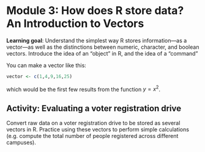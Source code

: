 # Module 3: How does R store data? An Introduction to Vectors

**Learning goal**: Understand the simplest way R stores information—as a vector—as well as the distinctions between numeric, character, and boolean vectors. Introduce the idea of an “object” in R, and the idea of a “command”

You can make a vector like this:

```r
vector <- c(1,4,9,16,25)
```

which would be the first few results from the function $y = x^2$.

## Activity: Evaluating a voter registration drive

Convert raw data on a voter registration drive to be stored as several vectors in R. Practice using these vectors to perform simple calculations (e.g. compute the total number of people registered across different campuses).

